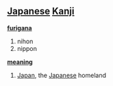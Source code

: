==[[Japanese]] [[Kanji]]==

'''[[furigana]]'''
#nihon
#nippon
'''[[meaning]]'''
#[[Japan]], the [[Japanese]] homeland